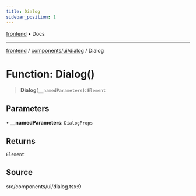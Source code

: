 ```yaml
---
title: Dialog
sidebar_position: 1
---
```


[frontend](../../../..) • Docs

***

[frontend](../../../..) / [components/ui/dialog](..) / Dialog

# Function: Dialog()

> **Dialog**(`__namedParameters`): `Element`

## Parameters

• **\_\_namedParameters**: `DialogProps`

## Returns

`Element`

## Source

src/components/ui/dialog.tsx:9
